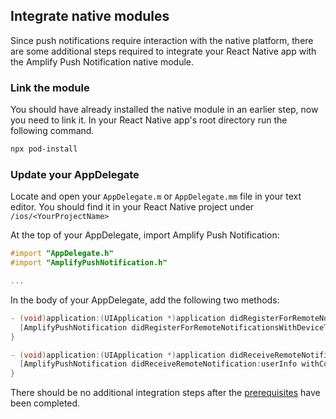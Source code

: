 ## Integrate native modules

<BlockSwitcher>
<Block name="iOS">

Since push notifications require interaction with the native platform, there are some additional steps required to integrate your React Native app with the Amplify Push Notification native module.

### Link the module
You should have already installed the native module in an earlier step, now you need to link it. In your React Native app's root directory run the following command.

```bash
npx pod-install
```

### Update your AppDelegate

Locate and open your `AppDelegate.m` or `AppDelegate.mm` file in your text editor. You should find it in your React Native project under `/ios/<YourProjectName>`

At the top of your AppDelegate, import Amplify Push Notification:

```objective-c
#import "AppDelegate.h"
#import "AmplifyPushNotification.h"

...
```

In the body of your AppDelegate, add the following two methods:

```objective-c
- (void)application:(UIApplication *)application didRegisterForRemoteNotificationsWithDeviceToken:(NSData *)deviceToken {
  [AmplifyPushNotification didRegisterForRemoteNotificationsWithDeviceToken:deviceToken];
}

- (void)application:(UIApplication *)application didReceiveRemoteNotification:(NSDictionary *)userInfo fetchCompletionHandler:(void (^)(UIBackgroundFetchResult result))completionHandler {
  [AmplifyPushNotification didReceiveRemoteNotification:userInfo withCompletionHandler:completionHandler];
}
```

</Block>
<Block name="Android">

There should be no additional integration steps after the [prerequisites](#prerequisites) have been completed.

</Block>
</BlockSwitcher>